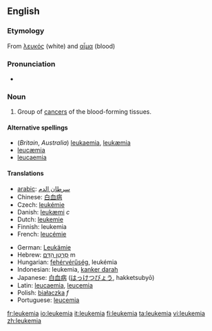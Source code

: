 ==English==

===Etymology===
From {{Gr.}} [[λευκός]] (white) and [[αἷμα]] (blood)

===Pronunciation===
*{{IPA|/luˈkimiə/}}

===Noun===
{{en-noun|-}}

# {{context|US|oncology|pathology}} Group of [[cancer]]s of the blood-forming tissues.

====Alternative spellings====
*(''Britain'', ''Australia'') [[leukaemia]], [[leukæmia]]
* [[leucæmia]]
* [[leucaemia]]

====Translations====
{{trans-top|cancer of blood forming tissue}}
*[[arabic]]:  [[سرطان الدم]]
*Chinese: [[白血病]]
*Czech: [[leukémie]]
*Danish: [[leukæmi]] ''c''
*Dutch: [[leukemie]]
*Finnish: leukemia
*French: [[leucémie]]
{{trans-mid}}
*German: [[Leukämie]]
*Hebrew: [[סרטן הדם|סַרְטַן הַדָּם]] m
*Hungarian: [[fehérvérűség]], leukémia
*Indonesian: leukemia, [[kanker darah]]
*Japanese: [[白血病]] ([[はっけつびょう]], hakketsubyō)
*Latin: [[leucaemia]], [[leucemia]]
*Polish: [[białaczka]] ''f''
*Portuguese: [[leucemia]]
{{trans-bottom}}

[[fr:leukemia]]
[[io:leukemia]]
[[it:leukemia]]
[[fi:leukemia]]
[[ta:leukemia]]
[[vi:leukemia]]
[[zh:leukemia]]